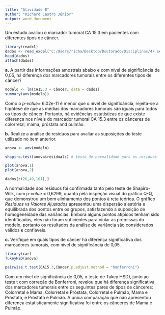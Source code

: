 ---
title: "Atividade 8"
author: "Richard Castro Júnior"
output: word_document
---

Um estudo avaliou o marcador tumoral CA 15.3 em pacientes com diferentes tipos de câncer.

```{r}
library(readxl)
dados <- read_excel("C:/Users/richa/Desktop/Doutorado/Disciplinas/4º semestre/Análise Estatísticas em R/Atividades/Atividade 8/dados.xlsx", col_types = c("numeric", "text", "numeric"))
head(dados)
attach(dados)
```

**a.** A partir das informações amostrais abaixo e com nível de significância de 0,05, há diferença dos marcadores tumorais entre os diferentes tipos de câncer?

```{r}
modelo <- lm(CA15.3 ~ Câncer, data = dados)
summary(aov(modelo))
```

Como o *p-value=* 6.02e-11 é menor que o nível de significância, rejeita-se a hipótese de que as médias dos marcadores tumorais são iguais para todos os tipos de câncer. Portanto, há evidências estatísticas de que existe diferença nos níveis do marcador tumoral CA 15.3 entre os cânceres de colorretal, mama, próstata and pulmão.

**b.** Realize a análise de resíduos para avaliar as suposições do teste utilizado no item anterior.

```{r}
anova <- aov(modelo)

shapiro.test(anova$residuals) # teste de normalidade para os residuos

plot(anova,1)
plot(anova,2)

dados[c(26,49,101),]
```

A normalidade dos resíduos foi confirmada tanto pelo teste de Shapiro-Wilk, com p-*value* = 0,6299, quanto pela inspeção visual do gráfico Q-Q, que demonstrou um bom alinhamento dos pontos à reta teórica. O gráfico *Resíduos vs Valores Ajustados* apresentou uma dispersão aleatória e equilibrada dos pontos entre os grupos, satisfazendo a suposição de homogeneidade das variâncias. Embora alguns pontos atípicos tenham sido identificados, eles não foram suficientes para violar as premissas do modelo, portanto os resultados da análise de variância são considerados válidos e confiáveis.

**c.** Verifique em quais tipos de câncer há diferença significativa dos marcadores tumorais, com nível de significância de 0,05.

```{r}
library(car)
TukeyHSD(anova)

pairwise.t.test(CA15.3,Câncer,p.adjust.method = "bonferroni")
```

Com um nível de significância de 0,05, o teste de Tukey HSD), junto ao teste t com correção de Bonferroni, revelou que há diferença significativa dos marcadores tumorais entre os seguintes pares de tipos de cânceres: Colorretal e Mama, Colorretal e Próstata, Colorretal e Pulmão, Mama e Próstata, e Próstata e Pulmão. A única comparação que não apresentou diferença estatisticamente significativa foi entre os cânceres de Mama e Pulmão.
